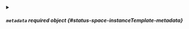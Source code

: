 


<details className="config-field" data-expandable="true">
<summary>

##### `metadata` <span className="config-field-required" data-required="true">required</span> <span className="config-field-type">object</span> <span className="config-field-default"></span> <span className="config-field-enum"></span> {#status-space-instanceTemplate-metadata}



</summary>

<PartialMetadatareference />


</details>
